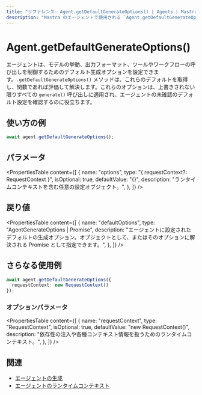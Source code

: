 ```yaml
---
title: "リファレンス: Agent.getDefaultGenerateOptions() | Agents | Mastra ドキュメント"
description: "Mastra のエージェントで使用される `Agent.getDefaultGenerateOptions()` メソッドのドキュメント。generate 呼び出しに用いられるデフォルトのオプションを取得します。"
---
```


# Agent.getDefaultGenerateOptions()

エージェントは、モデルの挙動、出力フォーマット、ツールやワークフローの呼び出しを制御するためのデフォルト生成オプションを設定できます。`.getDefaultGenerateOptions()` メソッドは、これらのデフォルトを取得し、関数であれば評価して解決します。これらのオプションは、上書きされない限りすべての `generate()` 呼び出しに適用され、エージェントの未確認のデフォルト設定を確認するのに役立ちます。

## 使い方の例

```typescript copy
await agent.getDefaultGenerateOptions();
```

## パラメータ

<PropertiesTable
  content={[
    {
      name: "options",
      type: "{ requestContext?: RequestContext }",
      isOptional: true,
      defaultValue: "{}",
      description: "ランタイムコンテキストを含む任意の設定オブジェクト。",
    },
  ]}
/>

## 戻り値

<PropertiesTable
  content={[
    {
      name: "defaultOptions",
      type: "AgentGenerateOptions | Promise<AgentGenerateOptions>",
      description: "エージェントに設定されたデフォルトの生成オプション。オブジェクトとして、またはそのオプションに解決される Promise として指定できます。",
    },
  ]}
/>

## さらなる使用例

```typescript copy
await agent.getDefaultGenerateOptions({
  requestContext: new RequestContext()
});
```

### オプションパラメータ

<PropertiesTable
  content={[
    {
      name: "requestContext",
      type: "RequestContext",
      isOptional: true,
      defaultValue: "new RequestContext()",
      description: "依存性の注入や各種コンテキスト情報を扱うためのランタイムコンテキスト。",
    },
  ]}
/>

## 関連

- [エージェントの生成](../../docs/agents/overview.mdx#generate)
- [エージェントのランタイムコンテキスト](../../docs/agents/runtime-context.mdx)